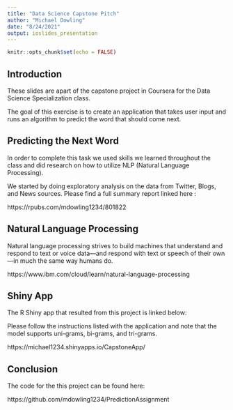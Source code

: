 ---
title: "Data Science Capstone Pitch"
author: "Michael Dowling"
date: "8/24/2021"
output: ioslides_presentation
---

```{r setup, include=FALSE}
knitr::opts_chunk$set(echo = FALSE)
```

## Introduction

These slides are apart of the capstone project in Coursera for the Data Science Specialization class.

The goal of this exercise is to create an application that takes user input and runs an algorithm to predict the word that should come next.

## Predicting the Next Word

In order to complete this task we used skills we learned throughout the class and did research on how to utilize NLP (Natural Language Processing).

We started by doing exploratory analysis on the data from Twitter, Blogs, and News sources. Please find a full summary report linked here :

https://rpubs.com/mdowling1234/801822

## Natural Language Processing

Natural language processing strives to build machines that understand and respond to text or voice data—and respond with text or speech of their own—in much the same way humans do.

https://www.ibm.com/cloud/learn/natural-language-processing

## Shiny App
The R Shiny app that resulted from this project is linked below:

Please follow the instructions listed with the application and note that the model supports uni-grams, bi-grams, and tri-grams.

https://michael1234.shinyapps.io/CapstoneApp/

## Conclusion

The code for the this project can be found here:

https://github.com/mdowling1234/PredictionAssignment
